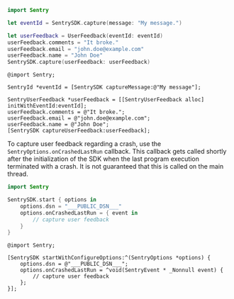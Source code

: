 ```swift {tabTitle:Swift}
import Sentry

let eventId = SentrySDK.capture(message: "My message.")

let userFeedback = UserFeedback(eventId: eventId)
userFeedback.comments = "It broke."
userFeedback.email = "john.doe@example.com"
userFeedback.name = "John Doe"
SentrySDK.capture(userFeedback: userFeedback)
```

```objc {tabTitle:Objective-C}
@import Sentry;

SentryId *eventId = [SentrySDK captureMessage:@"My message"];

SentryUserFeedback *userFeedback = [[SentryUserFeedback alloc] initWithEventId:eventId];
userFeedback.comments = @"It broke.";
userFeedback.email = @"john.doe@example.com";
userFeedback.name = @"John Doe";
[SentrySDK captureUserFeedback:userFeedback];
```

To capture user feedback regarding a crash, use the `SentryOptions.onCrashedLastRun` callback.
This callback gets called shortly after the initialization of the SDK when the last
program execution terminated with a crash. It is not guaranteed that this is called on the main thread.

<SignInNote />

```swift {tabTitle:Swift}
import Sentry

SentrySDK.start { options in
    options.dsn = "___PUBLIC_DSN___"
    options.onCrashedLastRun = { event in
        // capture user feedback
    }
}

```

```objc {tabTitle:Objective-C}
@import Sentry;

[SentrySDK startWithConfigureOptions:^(SentryOptions *options) {
    options.dsn = @"___PUBLIC_DSN___";
    options.onCrashedLastRun = ^void(SentryEvent * _Nonnull event) {
        // capture user feedback
    };
}];
```
